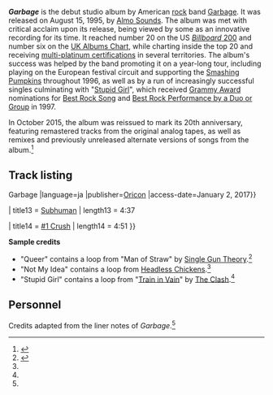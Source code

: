 {{Use mdy dates|date=July 2016}}
{{Infobox album
| name       = Garbage
| type       = studio
| artist     = [[Garbage (band)|Garbage]]
| cover      = GarbageSTinternational.png
| released   = {{Start date|1995|8|15}}
| recorded   = April 1994 – May 1995
| studio     = [[Smart Studios|Smart]], [[Madison, Wisconsin]]
| genre      =
* [[Alternative rock]]
* [[dance-rock]]
* [[power pop]]<!--These genres have consensus on talk page, do not remove-->
| length     = {{duration|m=50|s=51}}
| label      = [[Almo Sounds|Almo]]
| producer   = Garbage
| next_title = [[Version 2.0]]
| next_year  = 1998
| misc       = {{Singles
  | name        = Garbage
  | type        = studio
  | single1     = [[Vow (song)|Vow]]
  | single1date = March 20, 1995
  | single2     = [[Only Happy When It Rains]]
  | single2date = September 17, 1995
  | single3     = [[Queer (song)|Queer]]
  | single3date = November 20, 1995
  | single4     = [[Stupid Girl (Garbage song)|Stupid Girl]]
  | single4date = March 11, 1996
  | single5     = [[Milk (Garbage song)|Milk]]
  | single5date = October 7, 1996
  }}
}}

'''''Garbage''''' is the debut studio album by American [[Rock music|rock]] band [[Garbage (band)|Garbage]]. It was released on August 15, 1995, by [[Almo Sounds]]. The album was met with critical acclaim upon its release, being viewed by some as an innovative recording for its time. It reached number 20 on the US [[Billboard 200|''Billboard'' 200]] and number six on the [[UK Albums Chart]], while charting inside the top 20 and receiving [[Music recording sales certification|multi-platinum certifications]] in several territories. The album's success was helped by the band promoting it on a year-long tour, including playing on the European festival circuit and supporting the [[Smashing Pumpkins]] throughout 1996, as well as by a run of increasingly successful singles culminating with "[[Stupid Girl (Garbage song)|Stupid Girl]]", which received [[Grammy Award]] nominations for [[Grammy Award for Best Rock Song|Best Rock Song]] and [[Grammy Award for Best Rock Performance by a Duo or Group with Vocal|Best Rock Performance by a Duo or Group]] in 1997.

In October 2015, the album was reissued to mark its 20th anniversary, featuring remastered tracks from the original analog tapes, as well as remixes and previously unreleased alternate versions of songs from the album.<ref>{{cite web |last1=Monroe |first1=Jazz |last2=Camp |first2=Zoe |url=https://pitchfork.com/news/59897-garbage-announce-debut-album-20th-anniversary-reissue-tour-playing-lp-in-full/ |title=Garbage Announce Debut Album 20th Anniversary Reissue, Tour Playing LP in Full |work=[[Pitchfork (website)|Pitchfork]] |date=September 2, 2015 |access-date=December 28, 2015}}</ref>

==Track listing==
{{Track listing
| all_writing = [[Garbage (band)|Garbage]], except where noted
|headline=''Garbage'' track listing
| title1 = [[Supervixen]]
| length1 = 3:55

| title2 = [[Queer (song)|Queer]]
| length2 = 4:36

| title3 = [[Only Happy When It Rains]]
| length3 = 3:56

| title4 = As Heaven Is Wide
| length4 = 4:44

| title5 = Not My Idea
| length5 = 3:41

| title6 = A Stroke of Luck
| length6 = 4:44

| title7 = [[Vow (song)|Vow]]
| length7 = 4:30

| title8 = [[Stupid Girl (Garbage song)|Stupid Girl]]
| writer8 = {{hlist|Garbage|[[Joe Strummer]]|[[Mick Jones (The Clash)|Mick Jones]]}}
| length8 = 4:18

| title9 = Dog New Tricks
| length9 = 3:56

| title10 = My Lover's Box
| length10 = 3:55

| title11 = Fix Me Now
| length11 = 4:43

| title12 = [[Milk (Garbage song)|Milk]]
| length12 = 3:53
| total_length = 50:51
}}
{{Track listing
| headline = Japanese edition bonus tracks<ref>{{cite web |url=https://www.oricon.co.jp/prof/56452/products/56930/1/ |title=G {{!}} ガービッジ |trans-title=G {{!}} Garbage |language=ja |publisher=[[Oricon]] |access-date=January 2, 2017}}</ref>

| title13 = [[Subhuman (Garbage song)|Subhuman]]
| length13 = 4:37

| title14 = [[Number One Crush|#1 Crush]]
| length14 = 4:51
}}


{{track listing
| headline = Garbage 20th Anniversary Deluxe Edition CD 2 track listing (g-sides)<ref>Almo, A253 R01, 2015</ref>
| title1 = [[Subhuman (song)|Subhuman]]
| length1 = 4:34

| title2 = [[Girl Don't Come]]
| length2 = 2:36

| title3 = [[Sleep]]
| length3 = 2:20

| title4 = [[Driving Lesson]]
| length4 = 3:48

| title5 = [[Trip My Wire]]
| length5 = 4:27

| title6 = [[#1 Crush]]
| length6 = 4:51

| title7 = [[Butterfly Collector]]
| length7 = 3:42

| title8 = [[Alien Sex Fiend]]
| length8 = 4:42

| title9 = [[Kiss My Ass]]
| length9 = 2:31
}}


'''Sample credits'''
* "Queer" contains a loop from "Man of Straw" by [[Single Gun Theory]].<ref name="liner">{{cite AV media notes |title=Garbage |type=liner notes |others=Garbage |publisher=[[Almo Sounds]] |year=1995 |id=AMSD-8004}}</ref>
* "Not My Idea" contains a loop from [[Headless Chickens]].<ref name="liner"/>
* "Stupid Girl" contains a loop from "[[Train in Vain]]" by [[The Clash]].<ref name="liner"/>

==Personnel==
Credits adapted from the liner notes of ''Garbage''.<ref name="liner"/>
